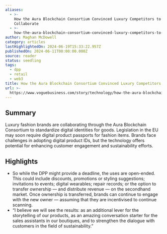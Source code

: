 ```yaml
---
aliases:
  - >-
    How the Aura Blockchain Consortium Convinced Luxury Competitors to
    Collaborate
  - >-
    how-the-aura-blockchain-consortium-convinced-luxury-competitors-to-collaborate
author: Maghan McDowell
category: articles
lastHighlightedOn: 2024-06-19T15:33:22.957Z
publishedOn: 2024-06-11T00:00:00.000Z
source: reader
status: seedling
tags:
  - dpp
  - retail
  - web3
title: How the Aura Blockchain Consortium Convinced Luxury Competitors to Collaborate
url: >-
  https://www.voguebusiness.com/story/technology/how-the-aura-blockchain-consortium-convinced-luxury-competitors-to-collaborate?status=verified
---
```

## Summary

Luxury fashion brands are collaborating through the Aura Blockchain Consortium to standardize digital identities for goods. Legislation in the EU may soon require digital product passports for fashion items. Brands face challenges in adopting digital product IDs, but the technology offers potential for enhancing customer engagement and sustainability efforts.

## Highlights

- So while the DPP might provide a deadline, the uses are open-ended. This could include discounts, promotions or styling suggestions; invitations to events; digital wearables; repair records; or the option to transfer ownership — and distribute revenue — on the secondhand market. Once ownership is transferred, brands can continue to engage with the new owner — assuming that they are incentivised to continue scanning.
- “I believe we will see the results: as an additional lever for the storytelling of our products, as an amazing conversation starter for the sales assistants in our boutiques, and to strengthen the dialogue with customers in the field of sustainability.”
